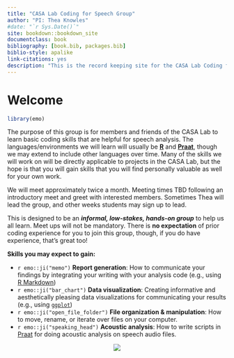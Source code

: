 ```yaml
--- 
title: "CASA Lab Coding for Speech Group"
author: "PI: Thea Knowles"
#date: "`r Sys.Date()`"
site: bookdown::bookdown_site
documentclass: book
bibliography: [book.bib, packages.bib]
biblio-style: apalike
link-citations: yes
description: "This is the record keeping site for the CASA Lab Coding for Speech group."
---
```


# Welcome {-}


```r
library(emo)
```

The purpose of this group is for members and friends of the CASA Lab to learn basic coding skills that are helpful for speech analysis. The languages/environments we will learn will usually be [**R**](https://www.r-project.org/) and [**Praat**](http://www.fon.hum.uva.nl/praat/), though we may extend to include other languages over time. Many of the skills we will work on will be directly applicable to projects in the CASA Lab, but the hope is that you will gain skills that you will find personally valuable as well for your own work.

We will meet approximately twice a month. Meeting times TBD following an introductory meet and greet with interested members. Sometimes Thea will lead the group, and other weeks students may sign up to lead. 

This is designed to be an ***informal, low-stakes, hands-on group*** to help us all learn. Meet ups will not be mandatory. There is **no expectation** of prior coding experience for you to join this group, though, if you do have experience, that's great too!

**Skills you may expect to gain:**

- `r emo::ji("memo")` **Report generation**: How to communicate your findings by integrating your writing with your analysis code (e.g., using [R Markdown](https://bookdown.org/yihui/rmarkdown/))
- `r emo::ji("bar_chart")` **Data visualization**: Creating informative and aesthetically pleasing data visualizations for communicating your results (e.g., using [`ggplot`](https://ggplot2.tidyverse.org/reference/ggplot.html))
- `r emo::ji("open_file_folder")` **File organization & manipulation**: How to move, rename, or iterate over files on your computer.
- `r emo::ji("speaking_head")` **Acoustic analysis**: How to write scripts in [Praat](http://www.fon.hum.uva.nl/praat/) for doing acoustic analysis on speech audio files.


<center>
[![](img/casa-lab-logo.png)](https://casa-lab.netlify.com)
</center>



